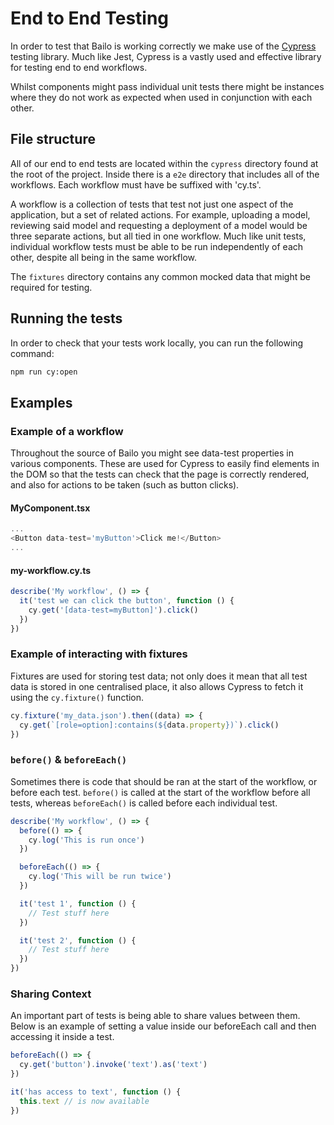 
# End to End Testing

In order to test that Bailo is working correctly we make use of the [Cypress](https://www.cypress.io/) testing library.
Much like Jest, Cypress is a vastly used and effective library for testing end to end workflows.

Whilst components might pass individual unit tests there might be instances where they do not work as expected when used
in conjunction with each other.

## File structure

All of our end to end tests are located within the `cypress` directory found at the root of the project. Inside there is
a `e2e` directory that includes all of the workflows. Each workflow must have be suffixed with 'cy.ts'.

A workflow is a collection of tests that test not just one aspect of the application, but a set of related actions. For
example, uploading a model, reviewing said model and requesting a deployment of a model would be three separate actions,
but all tied in one workflow. Much like unit tests, individual workflow tests must be able to be run independently of
each other, despite all being in the same workflow.

The `fixtures` directory contains any common mocked data that might be required for testing.

## Running the tests

In order to check that your tests work locally, you can run the following command:

```bash
npm run cy:open
```

## Examples

### Example of a workflow

Throughout the source of Bailo you might see data-test properties in various components. These are used for Cypress to
easily find elements in the DOM so that the tests can check that the page is correctly rendered, and also for actions to
be taken (such as button clicks).

#### MyComponent.tsx

```typescript
...
<Button data-test='myButton'>Click me!</Button>
...
```

#### my-workflow.cy.ts

```typescript
describe('My workflow', () => {
  it('test we can click the button', function () {
    cy.get('[data-test=myButton]').click()
  })
})
```

### Example of interacting with fixtures

Fixtures are used for storing test data; not only does it mean that all test data is stored in one centralised place, it
also allows Cypress to fetch it using the `cy.fixture()` function.

```typescript
cy.fixture('my_data.json').then((data) => {
  cy.get(`[role=option]:contains(${data.property})`).click()
})
```

### `before()` & `beforeEach()`

Sometimes there is code that should be ran at the start of the workflow, or before each test. `before()` is called at
the start of the workflow before all tests, whereas `beforeEach()` is called before each individual test.

```typescript
describe('My workflow', () => {
  before(() => {
    cy.log('This is run once')
  })

  beforeEach(() => {
    cy.log('This will be run twice')
  })

  it('test 1', function () {
    // Test stuff here
  })

  it('test 2', function () {
    // Test stuff here
  })
})
```

### Sharing Context

An important part of tests is being able to share values between them. Below is an example of setting a value inside our
beforeEach call and then accessing it inside a test.

```typescript
beforeEach(() => {
  cy.get('button').invoke('text').as('text')
})

it('has access to text', function () {
  this.text // is now available
})
```


